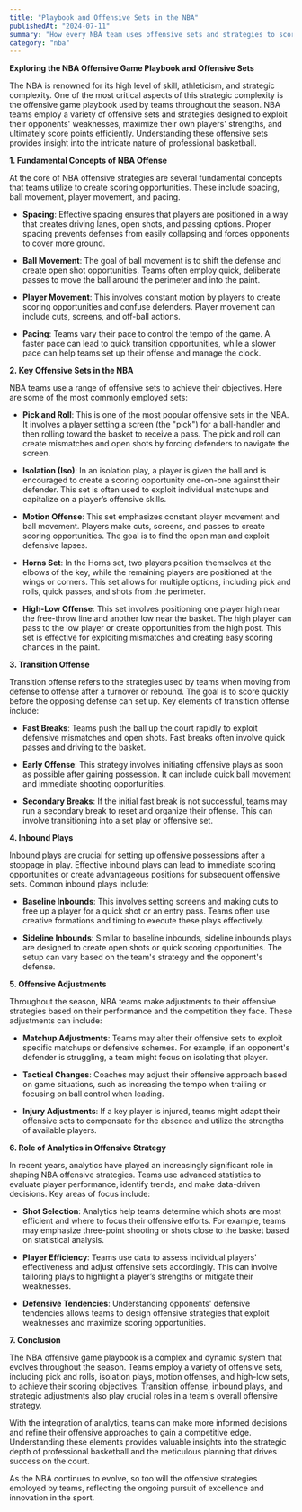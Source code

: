 ```yaml
---
title: "Playbook and Offensive Sets in the NBA"
publishedAt: "2024-07-11"
summary: "How every NBA team uses offensive sets and strategies to score efficiently."
category: "nba"
---
```






**Exploring the NBA Offensive Game Playbook and Offensive Sets**

The NBA is renowned for its high level of skill, athleticism, and strategic complexity. One of the most critical aspects of this strategic complexity is the offensive game playbook used by teams throughout the season. NBA teams employ a variety of offensive sets and strategies designed to exploit their opponents' weaknesses, maximize their own players' strengths, and ultimately score points efficiently. Understanding these offensive sets provides insight into the intricate nature of professional basketball.

**1. Fundamental Concepts of NBA Offense**

At the core of NBA offensive strategies are several fundamental concepts that teams utilize to create scoring opportunities. These include spacing, ball movement, player movement, and pacing.

- **Spacing**: Effective spacing ensures that players are positioned in a way that creates driving lanes, open shots, and passing options. Proper spacing prevents defenses from easily collapsing and forces opponents to cover more ground.
  
- **Ball Movement**: The goal of ball movement is to shift the defense and create open shot opportunities. Teams often employ quick, deliberate passes to move the ball around the perimeter and into the paint.

- **Player Movement**: This involves constant motion by players to create scoring opportunities and confuse defenders. Player movement can include cuts, screens, and off-ball actions.

- **Pacing**: Teams vary their pace to control the tempo of the game. A faster pace can lead to quick transition opportunities, while a slower pace can help teams set up their offense and manage the clock.

**2. Key Offensive Sets in the NBA**

NBA teams use a range of offensive sets to achieve their objectives. Here are some of the most commonly employed sets:

- **Pick and Roll**: This is one of the most popular offensive sets in the NBA. It involves a player setting a screen (the "pick") for a ball-handler and then rolling toward the basket to receive a pass. The pick and roll can create mismatches and open shots by forcing defenders to navigate the screen.

- **Isolation (Iso)**: In an isolation play, a player is given the ball and is encouraged to create a scoring opportunity one-on-one against their defender. This set is often used to exploit individual matchups and capitalize on a player’s offensive skills.

- **Motion Offense**: This set emphasizes constant player movement and ball movement. Players make cuts, screens, and passes to create scoring opportunities. The goal is to find the open man and exploit defensive lapses.

- **Horns Set**: In the Horns set, two players position themselves at the elbows of the key, while the remaining players are positioned at the wings or corners. This set allows for multiple options, including pick and rolls, quick passes, and shots from the perimeter.

- **High-Low Offense**: This set involves positioning one player high near the free-throw line and another low near the basket. The high player can pass to the low player or create opportunities from the high post. This set is effective for exploiting mismatches and creating easy scoring chances in the paint.

**3. Transition Offense**

Transition offense refers to the strategies used by teams when moving from defense to offense after a turnover or rebound. The goal is to score quickly before the opposing defense can set up. Key elements of transition offense include:

- **Fast Breaks**: Teams push the ball up the court rapidly to exploit defensive mismatches and open shots. Fast breaks often involve quick passes and driving to the basket.

- **Early Offense**: This strategy involves initiating offensive plays as soon as possible after gaining possession. It can include quick ball movement and immediate shooting opportunities.

- **Secondary Breaks**: If the initial fast break is not successful, teams may run a secondary break to reset and organize their offense. This can involve transitioning into a set play or offensive set.

**4. Inbound Plays**

Inbound plays are crucial for setting up offensive possessions after a stoppage in play. Effective inbound plays can lead to immediate scoring opportunities or create advantageous positions for subsequent offensive sets. Common inbound plays include:

- **Baseline Inbounds**: This involves setting screens and making cuts to free up a player for a quick shot or an entry pass. Teams often use creative formations and timing to execute these plays effectively.

- **Sideline Inbounds**: Similar to baseline inbounds, sideline inbounds plays are designed to create open shots or quick scoring opportunities. The setup can vary based on the team's strategy and the opponent's defense.

**5. Offensive Adjustments**

Throughout the season, NBA teams make adjustments to their offensive strategies based on their performance and the competition they face. These adjustments can include:

- **Matchup Adjustments**: Teams may alter their offensive sets to exploit specific matchups or defensive schemes. For example, if an opponent's defender is struggling, a team might focus on isolating that player.

- **Tactical Changes**: Coaches may adjust their offensive approach based on game situations, such as increasing the tempo when trailing or focusing on ball control when leading.

- **Injury Adjustments**: If a key player is injured, teams might adapt their offensive sets to compensate for the absence and utilize the strengths of available players.

**6. Role of Analytics in Offensive Strategy**

In recent years, analytics have played an increasingly significant role in shaping NBA offensive strategies. Teams use advanced statistics to evaluate player performance, identify trends, and make data-driven decisions. Key areas of focus include:

- **Shot Selection**: Analytics help teams determine which shots are most efficient and where to focus their offensive efforts. For example, teams may emphasize three-point shooting or shots close to the basket based on statistical analysis.

- **Player Efficiency**: Teams use data to assess individual players' effectiveness and adjust offensive sets accordingly. This can involve tailoring plays to highlight a player’s strengths or mitigate their weaknesses.

- **Defensive Tendencies**: Understanding opponents' defensive tendencies allows teams to design offensive strategies that exploit weaknesses and maximize scoring opportunities.

**7. Conclusion**

The NBA offensive game playbook is a complex and dynamic system that evolves throughout the season. Teams employ a variety of offensive sets, including pick and rolls, isolation plays, motion offenses, and high-low sets, to achieve their scoring objectives. Transition offense, inbound plays, and strategic adjustments also play crucial roles in a team's overall offensive strategy.

With the integration of analytics, teams can make more informed decisions and refine their offensive approaches to gain a competitive edge. Understanding these elements provides valuable insights into the strategic depth of professional basketball and the meticulous planning that drives success on the court.

As the NBA continues to evolve, so too will the offensive strategies employed by teams, reflecting the ongoing pursuit of excellence and innovation in the sport.

